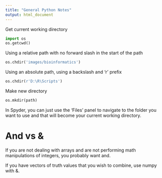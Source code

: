 ```yaml
---
title: "General Python Notes"
output: html_document
---
```



Get current working directory
```python
import os
os.getcwd()
```
Using a relative path with no forward slash in the start of the path
```python
os.chdir('images/bioinformatics') 
```

Using an absolute path, using a backslash and 'r' prefix
```python
os.chdir(r'D:\R\Scripts')
```

Make new directory

```python
os.mkdir(path)
```

In Spyder, you can just use the 'Files' panel to navigate to the folder you want to use and that will become your current working directory.

# And vs &

If you are not dealing with arrays and are not performing math manipulations of integers, you probably want and.

If you have vectors of truth values that you wish to combine, use numpy with &.


